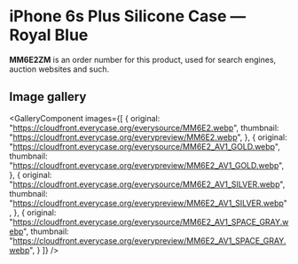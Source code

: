 
# iPhone 6s Plus Silicone Case — Royal Blue

<Callout type='info' emoji='👉🏻'>**MM6E2ZM** is an order number for this product, used for search engines, auction websites and such.</Callout>

## Image gallery

<GalleryComponent
    images={[
      {
        original: "https://cloudfront.everycase.org/everysource/MM6E2.webp",
        thumbnail: "https://cloudfront.everycase.org/everypreview/MM6E2.webp",
      },
      {
        original: "https://cloudfront.everycase.org/everysource/MM6E2_AV1_GOLD.webp",
        thumbnail: "https://cloudfront.everycase.org/everypreview/MM6E2_AV1_GOLD.webp",
      },
      {
        original: "https://cloudfront.everycase.org/everysource/MM6E2_AV1_SILVER.webp",
        thumbnail: "https://cloudfront.everycase.org/everypreview/MM6E2_AV1_SILVER.webp",
      },
      {
        original: "https://cloudfront.everycase.org/everysource/MM6E2_AV1_SPACE_GRAY.webp",
        thumbnail: "https://cloudfront.everycase.org/everypreview/MM6E2_AV1_SPACE_GRAY.webp",
      }
    ]}
  />
